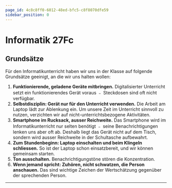 ```yaml
---
page_id: 4c8c8ff0-6012-48ed-bfc5-c8f8070dfe59
sidebar_position: 0
---
```


# Informatik 27Fc
<Semesterplan termine={termine} />

<Directory name='Notizen' id='0d75c0be-30dc-4a3d-a71b-6879a01f9911' />

## Grundsätze
Für den Informatikunterricht haben wir uns in der Klasse auf folgende Grundsätze geeinigt, an die wir uns halten wollen:
1. **Funktionierende, geladene Geräte mitbringen.** Digitalisierter Unterricht setzt ein funktionierendes Gerät voraus ﹣ Steckdosen sind oft nicht verfügbar.
2. **Selbstdisziplin: Gerät nur für den Unterricht verwenden.** Die Arbeit am Laptop lädt zur Ablenkung ein. Um unsere Zeit im Unterricht sinnvoll zu nutzen, verzichten wir auf nicht-unterrichtsbezogene Aktivitäten.
3. **Smartphone im Rucksack, ausser Reichweite.** Das Smartphone wird im Informatikunterricht nur selten benötigt ﹣ seine Benachrichtigungen lenken uns aber oft ab. Deshalb liegt das Gerät nicht auf dem Tisch, sondern wird ausser Reichweite in der Schultasche aufbewahrt.
4. **Zum Stundenbeginn: Laptop einschalten und beim Klingeln schliessen.** So ist der Laptop schon einsatzbereit, und wir können gemeinsam starten.
5. **Ton ausschalten.** Benachrichtigungstöne stören die Konzentration.
6. **Wenn jemand spricht: Zuhören, nicht schwatzen, die Person anschauen.** Das sind wichtige Zeichen der Wertschätzung gegenüber der sprechenden Person.

---